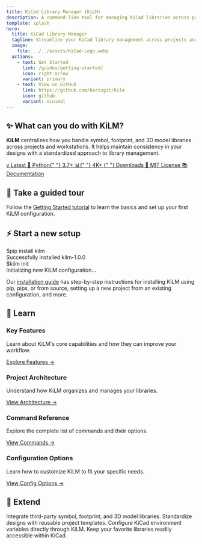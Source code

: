```yaml
---
title: KiCad Library Manager (KiLM)
description: A command-line tool for managing KiCad libraries across projects and workstations.
template: splash
hero:
  title: KiCad Library Manager
  tagline: Streamline your KiCad library management across projects and workstations.
  image:
    file: ../../assets/KiCad-Logo.webp
  actions:
    - text: Get Started
      link: /guides/getting-started/
      icon: right-arrow
      variant: primary
    - text: View on GitHub
      link: https://github.com/barisgit/kilm
      icon: github
      variant: minimal
---
```



<BadgeData />

<div class="rounded-2xl p-8 my-8 relative overflow-hidden border border-white/10 bg-[rgba(20,20,28,0.7)] backdrop-blur-lg transition-all duration-300 hover:translate-y-[-3px] hover:shadow-xl group">
  <div class="absolute inset-0 -z-10 opacity-30 bg-gradient-to-br from-[rgba(79,57,250,0.6)] to-[rgba(218,98,196,0.6)] bg-[length:200%_200%] animate-gradient"></div>

## ✨ What can you do with KiLM?

**KiLM** centralizes how you handle symbol, footprint, and 3D model libraries across projects and workstations.
It helps maintain consistency in your designs with a standardized approach to library management.

<div class="mt-6 flex flex-wrap gap-3">
  <a
    href="https://pypi.org/project/kilm/"
    class="inline-flex items-center bg-[rgba(30,30,40,0.8)] rounded-lg py-2 px-4 text-sm font-medium text-white/90 shadow-md transition-all duration-200 hover:translate-y-[-2px] hover:shadow-lg hover:text-white border border-white/10"
  >
    v
    <span id="pypi-version" class="text-[#60efff] font-semibold mx-1">
      Latest
    </span>
  </a>
  <a
    href="https://pypi.org/project/kilm/"
    class="inline-flex items-center bg-[rgba(30,30,40,0.8)] rounded-lg py-2 px-4 text-sm font-medium text-white/90 shadow-md transition-all duration-200 hover:translate-y-[-2px] hover:shadow-lg hover:text-white border border-white/10"
  >
    <span class="mr-2">🐍</span> Python{" "}
    <span id="python-versions" class="ml-1 font-semibold">
      3.7+
    </span>
  </a>
  <a
    href="https://pepy.tech/projects/kilm"
    class="inline-flex items-center bg-[rgba(30,30,40,0.8)] rounded-lg py-2 px-4 text-sm font-medium text-white/90 shadow-md transition-all duration-200 hover:translate-y-[-2px] hover:shadow-lg hover:text-white border border-white/10"
  >
    <span class="mr-2">📊</span>{" "}
    <span id="pypi-downloads" class="text-[#60efff] font-semibold mr-1">
      4K+
    </span>{" "}
    Downloads
  </a>
  <a
    href="https://opensource.org/licenses/MIT"
    class="inline-flex items-center bg-[rgba(30,30,40,0.8)] rounded-lg py-2 px-4 text-sm font-medium text-white/90 shadow-md transition-all duration-200 hover:translate-y-[-2px] hover:shadow-lg hover:text-white border border-white/10"
  >
    <span class="mr-2">📄</span> MIT License
  </a>
  <a
    href="https://kilm.aristovnik.me"
    class="inline-flex items-center bg-[rgba(30,30,40,0.8)] rounded-lg py-2 px-4 text-sm font-medium text-white/90 shadow-md transition-all duration-200 hover:translate-y-[-2px] hover:shadow-lg hover:text-white border border-white/10"
  >
    <span class="mr-2">📚</span> Documentation
  </a>
</div>

</div>

<div class="rounded-2xl p-8 my-8 relative overflow-hidden border border-white/10 bg-[rgba(20,20,28,0.7)] backdrop-blur-lg transition-all duration-300 hover:translate-y-[-3px] hover:shadow-xl group">
  <div class="absolute inset-0 -z-10 opacity-30 bg-gradient-to-br from-[rgba(0,255,135,0.5)] to-[rgba(96,239,255,0.5)] bg-[length:200%_200%] animate-gradient"></div>

## 🚀 Take a guided tour

Follow the [Getting Started tutorial](/guides/getting-started/) to learn the basics and set up your first KiLM configuration.

</div>

<div class="rounded-2xl p-8 my-8 relative overflow-hidden border border-white/10 bg-[rgba(20,20,28,0.7)] backdrop-blur-lg transition-all duration-300 hover:translate-y-[-3px] hover:shadow-xl group">
  <div class="absolute inset-0 -z-10 opacity-30 bg-gradient-to-br from-[rgba(255,113,112,0.5)] to-[rgba(255,229,127,0.5)] bg-[length:200%_200%] animate-gradient"></div>

## ⚡ Start a new setup

<div class="bg-[#1a1b26] rounded-lg my-6 font-mono shadow-xl border border-white/10 overflow-hidden">
  <div class="flex items-center px-4 py-2 bg-[#16161e] border-b border-white/5">
    <div class="flex items-center">
      <span class="w-3 h-3 rounded-full bg-[#ff5f56] inline-block mr-2"></span>
      <span class="w-3 h-3 rounded-full bg-[#ffbd2e] inline-block mr-2"></span>
      <span class="w-3 h-3 rounded-full bg-[#27c93f] inline-block mr-2"></span>
    </div>
  </div>
  <div class="text-[#f1f1f1] p-4 overflow-x-auto leading-relaxed">
    <div class="my-2 relative pl-5 text-[#e4e4e4]">
      <span class="absolute left-0 text-[#63f2f1] font-bold">$</span>pip
      install kilm
    </div>
    <div class="my-2 mb-4 text-[#a9b1d6] opacity-90">
      Successfully installed kilm-1.0.0
    </div>
    <div class="my-2 relative pl-5 text-[#e4e4e4]">
      <span class="absolute left-0 text-[#63f2f1] font-bold">$</span>kilm
      init
    </div>
    <div class="my-2 mb-4 text-[#a9b1d6] opacity-90">
      Initializing new KiLM configuration...
    </div>
  </div>
</div>

Our [installation guide](/guides/installation/) has step-by-step instructions for installing KiLM using pip, pipx, or from source, setting up a new project from an existing configuration, and more.

</div>

## 📖 Learn

<div class="grid grid-cols-1 md:grid-cols-2 gap-6 my-10 w-full">
  <div class="rounded-lg p-6 bg-[rgba(30,30,40,0.5)] border border-white/10 transition-all duration-300 backdrop-blur-md overflow-hidden relative flex flex-col min-h-[250px] hover:translate-y-[-5px] hover:shadow-lg group">
    <div class="absolute inset-x-0 top-0 h-1 bg-gradient-to-r from-[#4f39fa] to-[#da62c4] opacity-0 transition-opacity duration-300 group-hover:opacity-100"></div>
    <h3 class="mt-0 mb-4 font-semibold text-white/95">Key Features</h3>
    <p class="mb-4 text-white/70 leading-relaxed flex-grow">
      Learn about KiLM's core capabilities and how they can improve your
      workflow.
    </p>
    <a
      href="/guides/getting-started/"
      class="inline-flex items-center text-[#60efff] font-medium no-underline transition-colors duration-200 hover:text-[#4f39fa] mt-auto"
    >
      Explore Features
      <span class="ml-2 transition-transform duration-200 group-hover:translate-x-[3px]">
        →
      </span>
    </a>
  </div>
  <div class="rounded-lg p-6 bg-[rgba(30,30,40,0.5)] border border-white/10 transition-all duration-300 backdrop-blur-md overflow-hidden relative flex flex-col min-h-[250px] hover:translate-y-[-5px] hover:shadow-lg group">
    <div class="absolute inset-x-0 top-0 h-1 bg-gradient-to-r from-[#00ff87] to-[#60efff] opacity-0 transition-opacity duration-300 group-hover:opacity-100"></div>
    <h3 class="mt-0 mb-4 font-semibold text-white/95">
      Project Architecture
    </h3>
    <p class="mb-4 text-white/70 leading-relaxed flex-grow">
      Understand how KiLM organizes and manages your libraries.
    </p>
    <a
      href="/community/development/"
      class="inline-flex items-center text-[#60efff] font-medium no-underline transition-colors duration-200 hover:text-[#00ff87] mt-auto"
    >
      View Architecture
      <span class="ml-2 transition-transform duration-200 group-hover:translate-x-[3px]">
        →
      </span>
    </a>
  </div>
  <div class="rounded-lg p-6 bg-[rgba(30,30,40,0.5)] border border-white/10 transition-all duration-300 backdrop-blur-md overflow-hidden relative flex flex-col min-h-[250px] hover:translate-y-[-5px] hover:shadow-lg group">
    <div class="absolute inset-x-0 top-0 h-1 bg-gradient-to-r from-[#ff7043] to-[#ffab40] opacity-0 transition-opacity duration-300 group-hover:opacity-100"></div>
    <h3 class="mt-0 mb-4 font-semibold text-white/95">Command Reference</h3>
    <p class="mb-4 text-white/70 leading-relaxed flex-grow">
      Explore the complete list of commands and their options.
    </p>
    <a
      href="/reference/cli/"
      class="inline-flex items-center text-[#60efff] font-medium no-underline transition-colors duration-200 hover:text-[#ffab40] mt-auto"
    >
      View Commands
      <span class="ml-2 transition-transform duration-200 group-hover:translate-x-[3px]">
        →
      </span>
    </a>
  </div>
  <div class="rounded-lg p-6 bg-[rgba(30,30,40,0.5)] border border-white/10 transition-all duration-300 backdrop-blur-md overflow-hidden relative flex flex-col min-h-[250px] hover:translate-y-[-5px] hover:shadow-lg group">
    <div class="absolute inset-x-0 top-0 h-1 bg-gradient-to-r from-[#e91e63] to-[#ff4081] opacity-0 transition-opacity duration-300 group-hover:opacity-100"></div>
    <h3 class="mt-0 mb-4 font-semibold text-white/95">
      Configuration Options
    </h3>
    <p class="mb-4 text-white/70 leading-relaxed flex-grow">
      Learn how to customize KiLM to fit your specific needs.
    </p>
    <a
      href="/guides/configuration/"
      class="inline-flex items-center text-[#60efff] font-medium no-underline transition-colors duration-200 hover:text-[#ff4081] mt-auto"
    >
      View Config Options
      <span class="ml-2 transition-transform duration-200 group-hover:translate-x-[3px]">
        →
      </span>
    </a>
  </div>
</div>

<div class="rounded-2xl p-8 my-8 relative overflow-hidden border border-white/10 bg-[rgba(20,20,28,0.7)] backdrop-blur-lg transition-all duration-300 hover:translate-y-[-3px] hover:shadow-xl group">
  <div class="absolute inset-0 -z-10 opacity-30 bg-gradient-to-br from-[rgba(121,40,202,0.5)] to-[rgba(255,0,128,0.5)] bg-[length:200%_200%] animate-gradient"></div>

## 🔮 Extend

<CardGrid>
  <Card
    title="Add External Libraries"
    link="/reference/cli/add-3d/"
    icon="add-document"
  >
    Integrate third-party symbol, footprint, and 3D model libraries.
  </Card>
  <Card
    title="Create Project Templates"
    link="/reference/cli/template/"
    icon="document"
  >
    Standardize designs with reusable project templates.
  </Card>
  <Card
    title="Set Environment Variables"
    link="/reference/cli/config/"
    icon="seti:config"
  >
    Configure KiCad environment variables directly through KiLM.
  </Card>
  <Card title="Manage Pinned Libraries" link="/reference/cli/pin/" icon="pin">
    Keep your favorite libraries readily accessible within KiCad.
  </Card>
</CardGrid>

</div>
